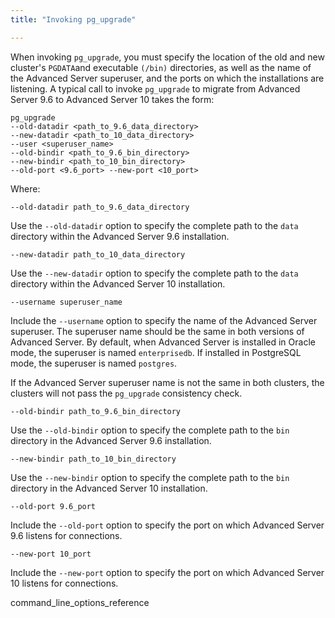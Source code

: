 ```yaml
---
title: "Invoking pg_upgrade"

---
```


When invoking `pg_upgrade`, you must specify the location of the old and new cluster's `PGDATA`and executable `(/bin)` directories, as well as the name of the Advanced Server superuser, and the ports on which the installations are listening. A typical call to invoke `pg_upgrade` to migrate from Advanced Server 9.6 to Advanced Server 10 takes the form:

```text
pg_upgrade
--old-datadir <path_to_9.6_data_directory>
--new-datadir <path_to_10_data_directory>
--user <superuser_name>
--old-bindir <path_to_9.6_bin_directory>
--new-bindir <path_to_10_bin_directory>
--old-port <9.6_port> --new-port <10_port>
```

Where:

`--old-datadir path_to_9.6_data_directory`

Use the `--old-datadir` option to specify the complete path to the `data` directory within the Advanced Server 9.6 installation.

`--new-datadir path_to_10_data_directory`

Use the `--new-datadir` option to specify the complete path to the `data` directory within the Advanced Server 10 installation.

`--username superuser_name`

Include the `--username` option to specify the name of the Advanced Server superuser. The superuser name should be the same in both versions of Advanced Server. By default, when Advanced Server is installed in Oracle mode, the superuser is named `enterprisedb`. If installed in PostgreSQL mode, the superuser is named `postgres`.

If the Advanced Server superuser name is not the same in both clusters, the clusters will not pass the `pg_upgrade` consistency check.

`--old-bindir path_to_9.6_bin_directory`

Use the `--old-bindir` option to specify the complete path to the `bin` directory in the Advanced Server 9.6 installation.

`--new-bindir path_to_10_bin_directory`

Use the `--new-bindir` option to specify the complete path to the `bin` directory in the Advanced Server 10 installation.

`--old-port 9.6_port`

Include the `--old-port` option to specify the port on which Advanced Server 9.6 listens for connections.

`--new-port 10_port`

Include the `--new-port` option to specify the port on which Advanced Server 10 listens for connections.

<div class="toctree" maxdepth="3">

command_line_options_reference

</div>
